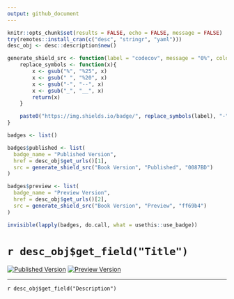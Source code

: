 ```yaml
---
output: github_document
---
```


```r
knitr::opts_chunk$set(results = FALSE, echo = FALSE, message = FALSE)
try(remotes::install_cran(c("desc", "stringr", "yaml")))
desc_obj <- desc::description$new()
```

```r
generate_shield_src <- function(label = "codecov", message = "0%", color = "red"){
    replace_symbols <- function(x){
        x <- gsub("%", "%25", x)
        x <- gsub(" ", "%20", x)
        x <- gsub("-", "--", x)
        x <- gsub("_", "__", x)
        return(x)
    }

    paste0("https://img.shields.io/badge/", replace_symbols(label), "-", replace_symbols(message), "-", color, ".svg")
}
```

```r
badges <- list()

badges$published <- list(
  badge_name = "Published Version", 
  href = desc_obj$get_urls()[1], 
  src = generate_shield_src("Book Version", "Published", "0087BD")
)

badges$preview <- list(
  badge_name = "Preview Version", 
  href = desc_obj$get_urls()[2], 
  src = generate_shield_src("Book Version", "Preview", "ff69b4")
)

invisible(lapply(badges, do.call, what = usethis::use_badge))
```

# `r desc_obj$get_field("Title")`

<!-- badges: start -->
[![Published Version](https://img.shields.io/badge/Book%20Version-Published-0087BD.svg)](https://template-book.netlify.com/)
[![Preview Version](https://img.shields.io/badge/Book%20Version-Preview-ff69b4.svg)](https://gh-preview--template-book.netlify.app/)
<!-- badges: end -->

---

`r desc_obj$get_field("Description")`
